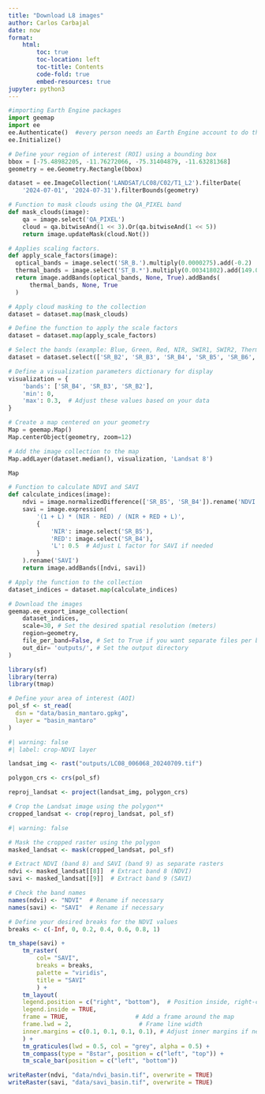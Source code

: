 ```yaml
---
title: "Download L8 images"
author: Carlos Carbajal
date: now
format: 
    html:
        toc: true
        toc-location: left
        toc-title: Contents
        code-fold: true
        embed-resources: true
jupyter: python3
---
```


```python
#importing Earth Engine packages
import geemap
import ee 
ee.Authenticate()  #every person needs an Earth Engine account to do this part
ee.Initialize()
```


```python
# Define your region of interest (ROI) using a bounding box
bbox = [-75.48982205, -11.76272066, -75.31404879, -11.63281368]
geometry = ee.Geometry.Rectangle(bbox)
```	

```python
dataset = ee.ImageCollection('LANDSAT/LC08/C02/T1_L2').filterDate(
    '2024-07-01', '2024-07-31').filterBounds(geometry)
```


```python
# Function to mask clouds using the QA_PIXEL band
def mask_clouds(image):
    qa = image.select('QA_PIXEL')
    cloud = qa.bitwiseAnd(1 << 3).Or(qa.bitwiseAnd(1 << 5))
    return image.updateMask(cloud.Not())
```

```python
# Applies scaling factors.
def apply_scale_factors(image):
  optical_bands = image.select('SR_B.').multiply(0.0000275).add(-0.2)
  thermal_bands = image.select('ST_B.*').multiply(0.00341802).add(149.0)
  return image.addBands(optical_bands, None, True).addBands(
      thermal_bands, None, True
  )
```

```python
# Apply cloud masking to the collection
dataset = dataset.map(mask_clouds)

# Define the function to apply the scale factors
dataset = dataset.map(apply_scale_factors)
```

```python
# Select the bands (example: Blue, Green, Red, NIR, SWIR1, SWIR2, Thermal)
dataset = dataset.select(['SR_B2', 'SR_B3', 'SR_B4', 'SR_B5', 'SR_B6', 'SR_B7', 'ST_B10'])
```


```python
# Define a visualization parameters dictionary for display
visualization = {
    'bands': ['SR_B4', 'SR_B3', 'SR_B2'],
    'min': 0,
    'max': 0.3,  # Adjust these values based on your data
}
```	

```python
# Create a map centered on your geometry
Map = geemap.Map()
Map.centerObject(geometry, zoom=12) 

# Add the image collection to the map
Map.addLayer(dataset.median(), visualization, 'Landsat 8')

Map
```


```python
# Function to calculate NDVI and SAVI
def calculate_indices(image):
    ndvi = image.normalizedDifference(['SR_B5', 'SR_B4']).rename('NDVI')
    savi = image.expression(
        '(1 + L) * (NIR - RED) / (NIR + RED + L)',
        {
            'NIR': image.select('SR_B5'),
            'RED': image.select('SR_B4'),
            'L': 0.5  # Adjust L factor for SAVI if needed
        }
    ).rename('SAVI')
    return image.addBands([ndvi, savi])
```	

```python
# Apply the function to the collection
dataset_indices = dataset.map(calculate_indices)
```

```python
# Download the images 
geemap.ee_export_image_collection(
    dataset_indices,
    scale=30, # Set the desired spatial resolution (meters)
    region=geometry,
    file_per_band=False, # Set to True if you want separate files per band
    out_dir= 'outputs/', # Set the output directory
)
```	

```r
library(sf)
library(terra)
library(tmap)

# Define your area of interest (AOI)
pol_sf <- st_read(
  dsn = "data/basin_mantaro.gpkg",
  layer = "basin_mantaro"
)
```

```r
#| warning: false
#| label: crop-NDVI layer 

landsat_img <- rast("outputs/LC08_006068_20240709.tif")

polygon_crs <- crs(pol_sf)

reproj_landsat <- project(landsat_img, polygon_crs)

# Crop the Landsat image using the polygon**
cropped_landsat <- crop(reproj_landsat, pol_sf)
```


```r
#| warning: false	

# Mask the cropped raster using the polygon
masked_landsat <- mask(cropped_landsat, pol_sf) 
```	


```r
# Extract NDVI (band 8) and SAVI (band 9) as separate rasters
ndvi <- masked_landsat[[8]]  # Extract band 8 (NDVI)
savi <- masked_landsat[[9]]  # Extract band 9 (SAVI)
```	

```r
# Check the band names
names(ndvi) <- "NDVI"  # Rename if necessary
names(savi) <- "SAVI"  # Rename if necessary
```


```r
# Define your desired breaks for the NDVI values
breaks <- c(-Inf, 0, 0.2, 0.4, 0.6, 0.8, 1) 

tm_shape(savi) + 
    tm_raster(
        col= "SAVI",
        breaks = breaks, 
        palette = "viridis",
        title = "SAVI"
        ) +
    tm_layout(
    legend.position = c("right", "bottom"),  # Position inside, right-center
    legend.inside = TRUE,
    frame = TRUE,                   # Add a frame around the map
    frame.lwd = 2,                   # Frame line width
    inner.margins = c(0.1, 0.1, 0.1, 0.1), # Adjust inner margins if needed
    ) +
    tm_graticules(lwd = 0.5, col = "grey", alpha = 0.5) +
    tm_compass(type = "8star", position = c("left", "top")) +
    tm_scale_bar(position = c("left", "bottom"))                  
```

```r
writeRaster(ndvi, "data/ndvi_basin.tif", overwrite = TRUE)
writeRaster(savi, "data/savi_basin.tif", overwrite = TRUE)	
```	
